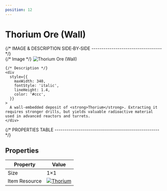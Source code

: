 ```yaml
---
position: 12
---
```


# Thorium Ore (Wall)

<div
  style={{
    maxWidth: 720,
    margin: '0 auto',
    padding: '24px 16px',
  }}
>
  {/* IMAGE & DESCRIPTION SIDE‑BY‑SIDE ----------------------------------- */}
  <div
    style={{
      display: 'flex',
      gap: 24,
      flexWrap: 'wrap',
      alignItems: 'flex-start',
      justifyContent: 'center',
    }}
  >
    {/* Image */}
    <img
      src="https://image.mindustry-tool.com//docs/mindustry/blocks/environment/ore-wall-thorium.p.png"
      alt="Thorium Ore (Wall)"
      style={{
        width: 256,
        border: '2px solid #444',
        borderRadius: 8,
        imageRendering: 'pixelated',
      }}
    />

    {/* Description */}
    <div
      style={{
        maxWidth: 340,
        fontStyle: 'italic',
        lineHeight: 1.4,
        color: '#ccc',
      }}
    >
      A wall-embedded deposit of <strong>Thorium</strong>. Extracting it requires stronger drills, but yields valuable radioactive material used in advanced reactors and turrets.
    </div>
  </div>

  {/* PROPERTIES TABLE ---------------------------------------------------- */}
  <h2 id="properties" style={{ margin: '32px 0 12px' }}>Properties</h2>

  <table
    style={{
      width: '100%',
      borderCollapse: 'collapse',
      background: '#111',
      border: '1px solid #333',
      borderRadius: 8,
      overflow: 'hidden',
    }}
  >
    <thead>
      <tr style={{ background: '#1d1d1d' }}>
        <th style={{ padding: 10, borderBottom: '1px solid #333', textAlign: 'left', width: '45%' }}>
          Property
        </th>
        <th style={{ padding: 10, borderBottom: '1px solid #333', textAlign: 'left' }}>
          Value
        </th>
      </tr>
    </thead>
    <tbody>
      <tr>
        <td style={{ padding: 10, borderBottom: '1px solid #333', fontWeight: 500 }}>Size</td>
        <td style={{ padding: 10, borderBottom: '1px solid #333' }}>1×1</td>
      </tr>
      <tr style={{ background: '#181818' }}>
        <td style={{ padding: 10, fontWeight: 500 }}>Item Resource</td>
        <td style={{ padding: 10, textAlign: 'center' }}>
          <a
            href="https://image.mindustry-tool.com//docs/mindustry/items/item-thorium.p.png"
            target="_blank"
            rel="noopener noreferrer"
          >
            <img
              src="https://image.mindustry-tool.com//docs/mindustry/items/item-thorium.p.png"
              alt="Thorium"
              style={{ height: 28, imageRendering: 'pixelated' }}
            />
          </a>
        </td>
      </tr>
    </tbody>
  </table>
</div>
